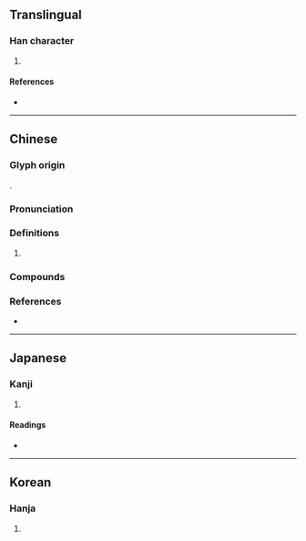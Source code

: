 {{character info/new}}
==Translingual==

===Han character===
{{Han char|rn=46|rad=山|as=04|sn=7|four=21740|canj=UMVH|ids=⿰山牙}}

# {{defn|Han|sort=山04}}

====References====
* {{Han ref|kx=0308.110|dkj=07921|dj=0607.300|hdz=10763.010|uh=5C88|ud=23688|bh=CAC2|bd=51906}}

----

==Chinese==
{{zh-forms}}

===Glyph origin===
{{Han etym}}
{{Han compound|山|牙|c1=s|c2=p|t1=mountain|ls=psc}}.

===Pronunciation===
{{zh-pron
|m=yá
|c=haa1,ngaa4
|mc=y
|oc=y
|cat=
}}

===Definitions===
{{zh-hanzi}}

# {{zh-only|嵖岈}}

===Compounds===
{{zh-der|嵖岈}}

===References===
* {{R:yue:mfccd}}

----

==Japanese==

===Kanji===
{{ja-kanji|grade=|rs=山04}}

# {{defn|lang=ja|sort=山04}}

====Readings====
* {{ja-readings|on=[[か]] (ka)|kun=[[こだま]] (kodama)}}

----

==Korean==

===Hanja===
{{ko-hanja|hangeul=하|rv=ha|mr=ha}}

# {{defn|lang=ko|sort=山04}}